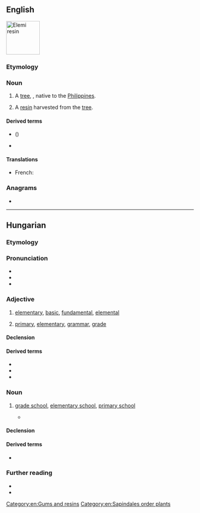 ==English==
[[File:Elemi (Canarium luzonicum) essential oil in clear glass vial.png|90px|thumb|'''Elemi''' resin]]
{{wikipedia}}

===Etymology===
{{rfe|en}}

===Noun===
{{en-noun|~}}

# A [[tree]], {{taxlink|Canarium luzonicum|species|noshow=1}}, native to the [[Philippines]].
# {{lb|en|uncountable}} A [[resin]] harvested from the [[tree]].

====Derived terms====
* {{l|en|African elemi}} ({{taxlink|Canarium schweinfurthii|species}})
* {{l|en|elemicin}}

====Translations====
{{trans-top|elemi}}
* French: {{t+|fr|élémi}}
{{trans-mid}}
{{trans-bottom}}

===Anagrams===
* {{anagrams|en|a=eeilm|Emile}}

[[Category:en:Gums and resins]]
[[Category:en:Sapindales order plants]]

----

==Hungarian==

===Etymology===
{{affix|hu|elem|-i|pos2=adjective-forming suffix|pos=adjective}}

===Pronunciation===
* {{hu-IPA}}
* {{hyphenation|hu|ele|mi}}
* {{rhymes|hu|mi}}

===Adjective===
{{hu-adj|bb}}

# [[elementary]], [[basic]], [[fundamental]], [[elemental]]
# {{lb|hu|education}} [[primary]], [[elementary]], [[grammar]], [[grade]] {{gloss|of or relating to an elementary school}}
#: {{uxi|hu|'''elemi''' iskola|'''primary/grade''' school}}

====Declension====
{{hu-infl-nom|elemie|e|-}}

====Derived terms====
* {{l|hu|elemileg}}
* {{l|hu|elemiség}}
* {{l|hu|elemi részecske}}

===Noun===
{{hu-noun|k}}

# {{lb|hu|education}} [[grade school]], [[elementary school]], [[primary school]]
#*{{quote-book|hu
|year=1905-1908
|author={{w|Lőrinc Szabó}}
|title=Elemi (Grade School), poem
|url=http://mek.niif.hu/01000/01068/01068.htm#61
|passage=Ekkortájt kezdődött az '''elemi'''. / A betűket már tudtam...|translation='''Grade school''' started around this time. / I already knew the letters...}}

====Declension====
{{hu-infl-nom|elemi|e}}{{hu-pos-tek|elemi|je}}

====Derived terms====
* {{l|hu|elemis}}

===Further reading===
* {{R:ErtSz}}
* {{R:Nagyszotar}}